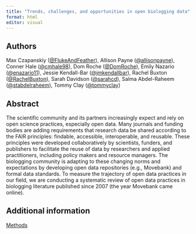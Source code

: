 ```yaml
---
title: "Trends, challenges, and opportunities in open biologging data"
format: html
editor: visual
---
```


## Authors

Max Czapanskiy ([\@FlukeAndFeather](https://github.com/flukeandfeather)), Allison Payne ([\@allisonpayne](https://github.com/allisonpayne)), Conner Hale ([\@cmhale98](https://github.com/cmhale98)), Dom Roche ([\@DomRoche](https://github.com/DomRoche)), Emily Nazario ([\@enazario11](https://github.com/enazario11)), Jessie Kendall-Bar ([\@jmkendallbar](https://github.com/jmkendallbar)), Rachel Buxton ([\@RachelBuxton](https://github.com/RachelBuxton)), Sarah Davidson ([\@sarahcd](https://github.com/sarahcd)), Salma Abdel-Raheem ([\@stabdelraheem](https://github.com/stabdelraheem)), Tommy Clay ([\@tommyclay](https://github.com/tommyclay))

## Abstract

The scientific community and its partners increasingly expect and rely on open science practices, especially open data. Many journals and funding bodies are adding requirements that research data be shared according to the FAIR principles: findable, accessible, interoperable, and reusable. These principles were developed collaboratively by scientists, funders, and publishers to facilitate the reuse of data by researchers and applied practitioners, including policy makers and resource managers. The biologging community is adapting to these changing norms and expectations by developing open data repositories (e.g., Movebank) and formal data standards. To measure the trajectory of open data practices in our field, we are conducting a systematic review of open data practices in biologging literature published since 2007 (the year Movebank came online).

## Additional information

[Methods](methods.html)
